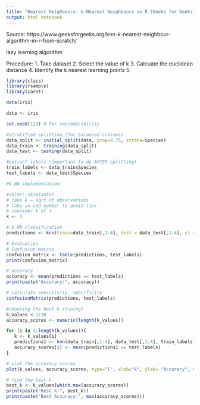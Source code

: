 ```yaml
---
title: "Nearest Neighbours: k-Nearest Neighbours in R (Geeks for Geeks)"
output: html notebook
---
```


Source: https://www.geeksforgeeks.org/knn-k-nearest-neighbour-algorithm-in-r-from-scratch/

lazy learning algorithm

Procedure:
1. Take dataset
2. Select the value of k
3. Calcuate the euclidean distance
4. Identify the k nearest learning points
5. 

```r
library(class)
library(rsample)
library(caret)
```

```r
data(iris)

data <- iris
```

```r
set.seed(123) # for reproducibility

#stratified splitting (for balanced classes)
data_split <- initial_split(data, prop=0.75, strata=Species)
data_train <- training(data_split)
data_test <- testing(data_split)

#extract labels (important to do AFTER splitting)
train_labels <- data_train$Species
test_labels <- data_test$Species
```

```r
#k-NN implementation

#skimr::skim(data)
# take k = sqrt of observations
# take an odd number to avoid ties
# consider k of 3
k <- 3

# k_NN classification
predictions <- knn(train=data_train[,1:4], test = data_test[,1:4], cl = train_labels, k=k)

```

```r
# Evaluation
# Confusion matrix
confusion_matrix <- table(predictions, test_labels)
print(confusion_matrix)
```

```r
# accuracy
accuracy <- mean(predictions == test_labels)
print(paste("Accuracy:", accuracy))
```

```r
# calculate sensitivity, specificiry
confusionMatrix(predictions, test_labels)
```

```r
#choosing the best k (tuning)
k_values <-1:20
accuracy_scores <- numeric(length(k_values))

for (i in 1:length(k_values)){
   k <- k_values[i]
   predictions1 <- knn(data_train[,1:4], data_test[,1:4], train_labels, k=k)
   accuracy_scores[i] <- mean(predictions1 == test_labels)
}

# plot the accuracy scores
plot(k_values, accuracy_scores, type="l", xlab="k", ylab= "Accuracy", main="accuracy vs k")

# find the best k
best_k <- k_values[which.max(accuracy_scores)]
print(paste("Best k:", best_k))
print(paste("Best Accuracy:", max(accuracy_scores)))
```